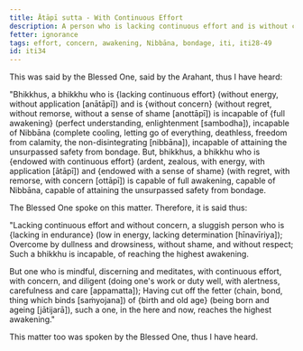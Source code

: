 ```yaml
---
title: Ātāpī sutta - With Continuous Effort
description: A person who is lacking continuous effort and is without concern is incapable of attaining full awakening, Nibbāna, and the unsurpassed safety from bondage.
fetter: ignorance
tags: effort, concern, awakening, Nibbāna, bondage, iti, iti28-49
id: iti34
---
```


This was said by the Blessed One, said by the Arahant, thus I have heard:

"Bhikkhus, a bhikkhu who is \{lacking continuous effort} (without energy, without application [anātāpī]) and is \{without concern} (without regret, without remorse, without a sense of shame [anottāpī]) is incapable of \{full awakening} (perfect understanding, enlightenment [sambodha]), incapable of Nibbāna (complete cooling, letting go of everything, deathless, freedom from calamity, the non-disintegrating [nibbāna]), incapable of attaining the unsurpassed safety from bondage. But, bhikkhus, a bhikkhu who is \{endowed with continuous effort} (ardent, zealous, with energy, with application [ātāpī]) and \{endowed with a sense of shame} (with regret, with remorse, with concern [ottāpī]) is capable of full awakening, capable of Nibbāna, capable of attaining the unsurpassed safety from bondage.

The Blessed One spoke on this matter. Therefore, it is said thus:

"Lacking continuous effort and without concern,
a sluggish person who is \{lacking in endurance} (low in energy, lacking determination [hīnavīriya]);
Overcome by dullness and drowsiness,
without shame, and without respect;
Such a bhikkhu is incapable,
of reaching the highest awakening.

But one who is mindful, discerning and meditates,
with continuous effort, with concern, and diligent (doing one's work or duty well, with alertness, carefulness and care [appamatta]);
Having cut off the fetter (chain, bond, thing which binds [saṁyojana]) of \{birth and old age} (being born and ageing [jātijarā]),
such a one, in the here and now, reaches the highest awakening."

This matter too was spoken by the Blessed One, thus I have heard.